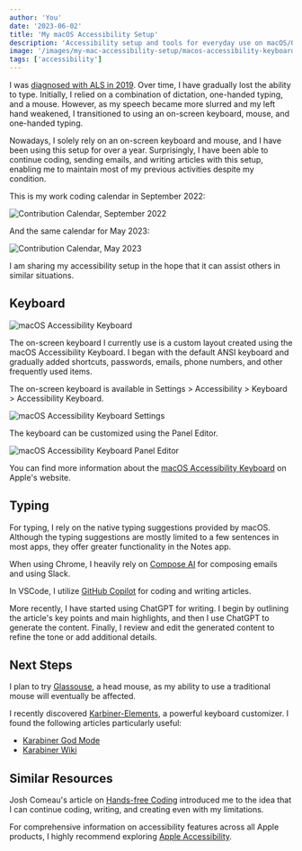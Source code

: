 ```yaml
---
author: 'You'
date: '2023-06-02'
title: 'My macOS Accessibility Setup'
description: 'Accessibility setup and tools for everyday use on macOS/OSX'
image: '/images/my-mac-accessibility-setup/macos-accessibility-keyboard.png'
tags: ['accessibility']
---
```


I was [diagnosed with ALS in 2019](/articles/the-als-story). Over time, I have gradually lost the ability to type. Initially, I relied on a combination of dictation, one-handed typing, and a mouse. However, as my speech became more slurred and my left hand weakened, I transitioned to using an on-screen keyboard, mouse, and one-handed typing.

Nowadays, I solely rely on an on-screen keyboard and mouse, and I have been using this setup for over a year. Surprisingly, I have been able to continue coding, sending emails, and writing articles with this setup, enabling me to maintain most of my previous activities despite my condition.

This is my work coding calendar in September 2022:

<Image
  src="/images/my-mac-accessibility-setup/contrib-calendar.png"
  alt="Contribution Calendar, September 2022"
/>

And the same calendar for May 2023:

<Image
  src="/images/my-mac-accessibility-setup/contrib-calendar-may-2023.png"
  alt="Contribution Calendar, May 2023"
/>

I am sharing my accessibility setup in the hope that it can assist others in similar situations.

## Keyboard

<Image
  src="/images/my-mac-accessibility-setup/macos-accessibility-keyboard.png"
  alt="macOS Accessibility Keyboard"
/>

The on-screen keyboard I currently use is a custom layout created using the macOS Accessibility Keyboard. I began with the default ANSI keyboard and gradually added shortcuts, passwords, emails, phone numbers, and other frequently used items.

The on-screen keyboard is available in Settings > Accessibility > Keyboard > Accessibility Keyboard.

<Image
  src="/images/my-mac-accessibility-setup/osx-settings.png"
  alt="macOS Accessibility Keyboard Settings"
/>

The keyboard can be customized using the Panel Editor.

<Image
  src="/images/my-mac-accessibility-setup/panel-editor.png"
  alt="macOS Accessibility Keyboard Panel Editor"
/>

You can find more information about the [macOS Accessibility Keyboard](https://support.apple.com/en-in/guide/mac-help/mchlc74c1c9f/mac) on Apple's website.

## Typing

For typing, I rely on the native typing suggestions provided by macOS. Although the typing suggestions are mostly limited to a few sentences in most apps, they offer greater functionality in the Notes app.

When using Chrome, I heavily rely on [Compose AI](https://compose.ai/) for composing emails and using Slack.

In VSCode, I utilize [GitHub Copilot](https://copilot.github.com/) for coding and writing articles.

More recently, I have started using ChatGPT for writing. I begin by outlining the article's key points and main highlights, and then I use ChatGPT to generate the content. Finally, I review and edit the generated content to refine the tone or add additional details.

## Next Steps

I plan to try [Glassouse](https://glassouse.com/), a head mouse, as my ability to use a traditional mouse will eventually be affected.

I recently discovered [Karbiner-Elements](https://karabiner-elements.pqrs.org/), a powerful keyboard customizer. I found the following articles particularly useful:

- [Karabiner God Mode](https://medium.com/@nikitavoloboev/karabiner-god-mode-7407a5ddc8f6)
- [Karabiner Wiki](https://wiki.nikiv.dev/macOS/apps/karabiner/)

## Similar Resources

Josh Comeau's article on [Hands-free Coding](https://www.joshwcomeau.com/blog/hands-free-coding/) introduced me to the idea that I can continue coding, writing, and creating even with my limitations.

For comprehensive information on accessibility features across all Apple products, I highly recommend exploring [Apple Accessibility](https://www.apple.com/accessibility/).
